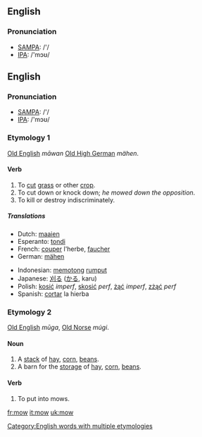 ==English==
=== Pronunciation ===
*[[w:SAMPA|SAMPA]]: /'/
*[[w:IPA|IPA]]: /'mɔʊ/

==English==
=== Pronunciation ===
*[[w:SAMPA|SAMPA]]: /'/
*[[w:IPA|IPA]]: /'mɔʊ/

===Etymology 1===
[[Old English]] ''māwan'' [[Old High German]] ''mähen''.

==== Verb ====
{{irregverb|'''to mow'''|'''[[mows]]'''|'''[[mowed]]'''|'''[[mowed]] '''or''' [[mown]]'''|'''[[mowing]]'''}}

# To [[cut]] [[grass]] or other [[crop]].
# To cut down or knock down; ''he mowed down the opposition''.
# To kill or destroy indiscriminately.

===== Translations =====
{{top}}
*Dutch: [[maaien]]
*Esperanto: [[tondi]]
*French: [[couper]] l'herbe, [[faucher]]
*German: [[mähen]]
{{mid}}
*Indonesian: [[potong|memotong]] [[rumput]]
*Japanese: [[刈る]] ([[かる]], karu)
*Polish: [[kosić]] ''imperf'', [[skosić]] ''perf'', [[żąć]] ''imperf'', [[zżąć]] ''perf''
*Spanish: [[cortar]] la hierba
{{bottom}}

===Etymology 2===
[[Old English]] ''mūga'', [[Old Norse]] ''múgi''.

====Noun====
{{en-noun|mow|mows}}
# A [[stack]] of [[hay]], [[corn]], [[beans]].
# A barn for the [[storage]] of [[hay]], [[corn]], [[beans]].

====Verb====
# To put into mows.

[[Category:English words with multiple etymologies]]

[[fr:mow]]
[[it:mow]]
[[uk:mow]]